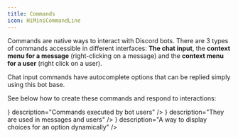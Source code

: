 ```yaml
---
title: Commands
icon: HiMiniCommandLine
---
```




Commands are native ways to interact with Discord bots. There are 3 types of commands accessible in different interfaces: **The chat input**, the **context menu for a message** (right-clicking on a message) and the **context menu for a user** (right click on a user).

Chat input commands have autocomplete options that can be replied simply using this bot base.

<ImageZoom src={image01} alt="image-01" />

See below how to create these commands and respond to interactions:

<Cards className="sm:grid-cols-3">
    <Card
    href="/discord/commands/slash"
    title="Slash commands"
    icon={<RiSlashCommands2/>}
    description="Commands executed by bot users"
  />
  <Card
    href="/discord/commands/context"
    title="Context menus"
    icon={<MdLibraryBooks/>}
    description="They are used in messages and users"
  />
  <Card
    href="/discord/commands/autocomplete"
    title="Autocomplete options"
    icon={<MdAutoFixHigh/>}
    description="A way to display choices for an option dynamically"
  />
</Cards>